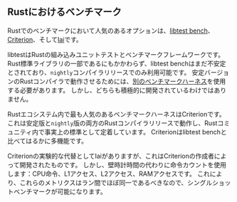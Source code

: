## Rustにおけるベンチマーク

Rustでのベンチマークにおいて人気のあるオプションは、[libtest bench](/ja/learn/benchmarking/rust/libtest-bench/)、[Criterion](/ja/learn/benchmarking/rust/criterion/)、そして[Iai](/ja/learn/benchmarking/rust/iai/)です。

libtestはRustの組み込みユニットテストとベンチマークフレームワークです。
Rust標準ライブラリの一部であるにもかかわらず、libtest benchはまだ不安定とされており、`nightly`コンパイラリリースでのみ利用可能です。
安定バージョンのRustコンパイラで動作させるためには、[別のベンチマークハーネス](https://github.com/bluss/bencher)を使用する必要があります。
しかし、どちらも積極的に開発されているわけではありません。

Rustエコシステム内で最も人気のあるベンチマークハーネスはCriterionです。
これは安定版と`nightly`版の両方のRustコンパイラリリースで動作し、Rustコミュニティ内で事実上の標準として定着しています。
Criterionはlibtest benchと比べてはるかに多機能です。

Criterionの実験的な代替としてIaiがありますが、これはCriterionの作成者によって開発されたものです。
しかし、壁時計時間の代わりに命令カウントを使用します：CPU命令、L1アクセス、L2アクセス、RAMアクセスです。
これにより、これらのメトリクスはラン間でほぼ同一であるべきなので、シングルショットベンチマークが可能になります。